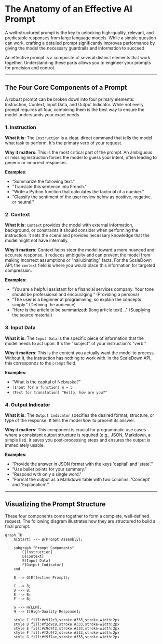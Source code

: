 # The Anatomy of an Effective AI Prompt

A well-structured prompt is the key to unlocking high-quality, relevant, and predictable responses from large language models. While a simple question can work, crafting a detailed prompt significantly improves performance by giving the model the necessary guardrails and information to succeed.

An effective prompt is a composite of several distinct elements that work together. Understanding these parts allows you to engineer your prompts for precision and control.

---

## The Four Core Components of a Prompt

A robust prompt can be broken down into four primary elements: Instruction, Context, Input Data, and Output Indicator. While not every prompt requires all four, combining them is the best way to ensure the model understands your exact needs.

### 1. Instruction
**What it is:** The `Instruction` is a clear, direct command that tells the model what task to perform. It's the primary verb of your request.

**Why it matters:** This is the most critical part of the prompt. An ambiguous or missing instruction forces the model to guess your intent, often leading to generic or incorrect responses.

**Examples:**
- "Summarize the following text."
- "Translate this sentence into French."
- "Write a Python function that calculates the factorial of a number."
- "Classify the sentiment of the user review below as positive, negative, or neutral."

### 2. Context
**What it is:** `Context` provides the model with external information, background, or constraints it should consider when performing the instruction. It sets the scene and provides necessary knowledge that the model might not have internally.

**Why it matters:** Context helps steer the model toward a more nuanced and accurate response. It reduces ambiguity and can prevent the model from making incorrect assumptions or "hallucinating" facts. For the ScaleDown API, the `context` field is where you would place this information for targeted compression.

**Examples:**
- "You are a helpful assistant for a financial services company. Your tone should be professional and encouraging." (Providing a persona)
- "The user is a beginner at programming, so explain the concepts simply." (Defining the audience)
- "Here is the article to be summarized: [long article text]..." (Supplying the source material)

### 3. Input Data
**What it is:** The `Input Data` is the specific piece of information that the model needs to act upon. It's the "subject" of your instruction's "verb."

**Why it matters:** This is the content you actually want the model to process. Without it, the instruction has nothing to work with. In the ScaleDown API, this corresponds to the `prompt` field.

**Examples:**
- "What is the capital of Nebraska?"
- `(Input for a function) n = 5`
- `(Text for translation) "Hello, how are you?"`

### 4. Output Indicator
**What it is:** The `Output Indicator` specifies the desired format, structure, or type of the response. It tells the model *how* to present its answer.

**Why it matters:** This component is crucial for programmatic use cases where a consistent output structure is required (e.g., JSON, Markdown, a simple list). It saves you post-processing steps and ensures the output is immediately usable.

**Examples:**
- "Provide the answer in JSON format with the keys 'capital' and 'state'."
- "Use bullet points for your summary."
- "Respond with only a single word."
- "Format the output as a Markdown table with two columns: 'Concept' and 'Explanation'."

---

## Visualizing the Prompt Structure

These four components come together to form a complete, well-defined request. The following diagram illustrates how they are structured to build a final prompt.

```mermaid
graph TD
    A[Start] --> B{Prompt Assembly};

    subgraph "Prompt Components"
        C[Instruction]
        D[Context]
        E[Input Data]
        F[Output Indicator]
    end

    B --> G[Effective Prompt];

    C --> B;
    D --> B;
    E --> B;
    F --> B;

    G --> H{LLM};
    H --> I[High-Quality Response];

    style C fill:#c9f2c9,stroke:#333,stroke-width:2px
    style D fill:#f2d9c9,stroke:#333,stroke-width:2px
    style E fill:#c9d9f2,stroke:#333,stroke-width:2px
    style F fill:#f2c9f2,stroke:#333,stroke-width:2px
    style G fill:#f9f7ae,stroke:#333,stroke-width:2px
